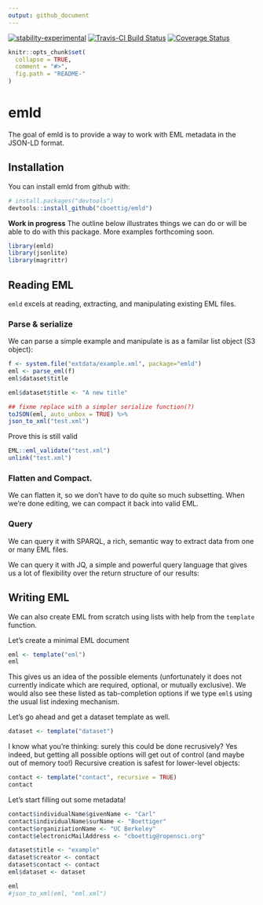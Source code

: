 ```yaml
---
output: github_document
---
```


[![stability-experimental](https://img.shields.io/badge/stability-experimental-orange.svg)](https://github.com/joethorley/stability-badges#experimental)
[![Travis-CI Build Status](https://travis-ci.org/cboettig/emld.svg?branch=master)](https://travis-ci.org/cboettig/emld) 
[![Coverage Status](https://img.shields.io/codecov/c/github/cboettig/emld/master.svg)](https://codecov.io/github/cboettig/emld?branch=master)

<!-- README.md is generated from README.Rmd. Please edit that file -->

```r
knitr::opts_chunk$set(
  collapse = TRUE,
  comment = "#>",
  fig.path = "README-"
)
```

# emld

The goal of emld is to provide a way to work with EML metadata in the JSON-LD format.  

## Installation

You can install emld from github with:

```r
# install.packages("devtools")
devtools::install_github("cboettig/emld")
```

**Work in progress** The outline below illustrates things we can do or will be able to do with this package.  More examples forthcoming soon. 



```r
library(emld)
library(jsonlite)
library(magrittr)
```


## Reading EML

`emld` excels at reading, extracting, and manipulating existing EML files. 

### Parse & serialize

We can parse a simple example and manipulate is as a familar list object (S3 object):

```r
f <- system.file("extdata/example.xml", package="emld")
eml <- parse_eml(f)
eml$dataset$title
```

```r
eml$dataset$title <- "A new title"

## fixme replace with a simpler serialize function(?)
toJSON(eml, auto_unbox = TRUE) %>%
json_to_xml("test.xml")
```

Prove this is still valid

```r
EML::eml_validate("test.xml")
unlink("test.xml")
```


### Flatten and Compact.

We can flatten it, so we don't have to do quite so much subsetting.  When we're done editing, we can compact it back into valid EML.  

### Query

We can query it with SPARQL, a rich, semantic way to extract data from one or many EML files.

We can query it with JQ, a simple and powerful query language that gives us a lot of flexibility over the return structure of our results:



## Writing EML

We can also create EML from scratch using lists with help from the `template` function.

Let's create a minimal EML document

```r
eml <- template("eml")
eml
```

This gives us an idea of the possible elements (unfortunately it does not currently indicate which are required, optional, or mutually exclusive).  We would also see these listed as tab-completion options if we type `eml$` using the usual list indexing mechanism.

Let's go ahead and get a dataset template as well.  

```r
dataset <- template("dataset")
```

I know what you're thinking: surely this could be done recrusively?  Yes indeed, but getting all possible options will get out of control (and maybe out of memory too!)  Recursive creation is safest for lower-level objects:

```r
contact <- template("contact", recursive = TRUE)
contact
```

Let's start filling out some metadata!

```r
contact$individualName$givenName <- "Carl"
contact$individualName$surName <- "Boettiger"
contact$organiziationName <- "UC Berkeley"
contact$electronicMailAddress <- "cboettig@ropensci.org"
```

```r
dataset$title <- "example"
dataset$creator <- contact
dataset$contact <- contact
eml$dataset <- dataset

eml
#json_to_xml(eml, "eml.xml")
```

